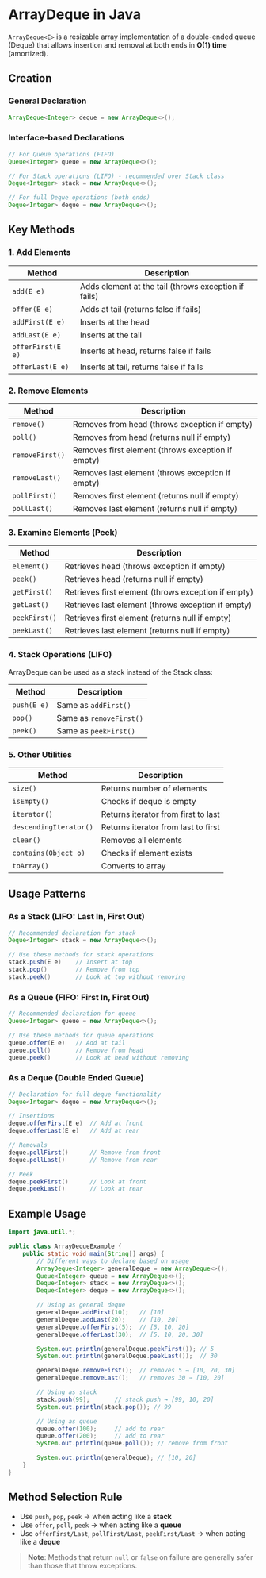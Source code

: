 # ArrayDeque in Java

`ArrayDeque<E>` is a resizable array implementation of a double-ended queue (Deque) that allows insertion and removal at both ends in **O(1) time** (amortized).

## Creation

### General Declaration
```java
ArrayDeque<Integer> deque = new ArrayDeque<>();
```

### Interface-based Declarations
```java
// For Queue operations (FIFO)
Queue<Integer> queue = new ArrayDeque<>();

// For Stack operations (LIFO) - recommended over Stack class
Deque<Integer> stack = new ArrayDeque<>();

// For full Deque operations (both ends)
Deque<Integer> deque = new ArrayDeque<>();
```

## Key Methods

### 1. Add Elements

| Method | Description |
|--------|-------------|
| `add(E e)` | Adds element at the tail (throws exception if fails) |
| `offer(E e)` | Adds at tail (returns false if fails) |
| `addFirst(E e)` | Inserts at the head |
| `addLast(E e)` | Inserts at the tail |
| `offerFirst(E e)` | Inserts at head, returns false if fails |
| `offerLast(E e)` | Inserts at tail, returns false if fails |

### 2. Remove Elements

| Method | Description |
|--------|-------------|
| `remove()` | Removes from head (throws exception if empty) |
| `poll()` | Removes from head (returns null if empty) |
| `removeFirst()` | Removes first element (throws exception if empty) |
| `removeLast()` | Removes last element (throws exception if empty) |
| `pollFirst()` | Removes first element (returns null if empty) |
| `pollLast()` | Removes last element (returns null if empty) |

### 3. Examine Elements (Peek)

| Method | Description |
|--------|-------------|
| `element()` | Retrieves head (throws exception if empty) |
| `peek()` | Retrieves head (returns null if empty) |
| `getFirst()` | Retrieves first element (throws exception if empty) |
| `getLast()` | Retrieves last element (throws exception if empty) |
| `peekFirst()` | Retrieves first element (returns null if empty) |
| `peekLast()` | Retrieves last element (returns null if empty) |

### 4. Stack Operations (LIFO)

ArrayDeque can be used as a stack instead of the Stack class:

| Method | Description |
|--------|-------------|
| `push(E e)` | Same as `addFirst()` |
| `pop()` | Same as `removeFirst()` |
| `peek()` | Same as `peekFirst()` |

### 5. Other Utilities

| Method | Description |
|--------|-------------|
| `size()` | Returns number of elements |
| `isEmpty()` | Checks if deque is empty |
| `iterator()` | Returns iterator from first to last |
| `descendingIterator()` | Returns iterator from last to first |
| `clear()` | Removes all elements |
| `contains(Object o)` | Checks if element exists |
| `toArray()` | Converts to array |

## Usage Patterns

### As a Stack (LIFO: Last In, First Out)
```java
// Recommended declaration for stack
Deque<Integer> stack = new ArrayDeque<>();

// Use these methods for stack operations
stack.push(E e)    // Insert at top
stack.pop()        // Remove from top
stack.peek()       // Look at top without removing
```

### As a Queue (FIFO: First In, First Out)
```java
// Recommended declaration for queue
Queue<Integer> queue = new ArrayDeque<>();

// Use these methods for queue operations
queue.offer(E e)   // Add at tail
queue.poll()       // Remove from head
queue.peek()       // Look at head without removing
```

### As a Deque (Double Ended Queue)
```java
// Declaration for full deque functionality
Deque<Integer> deque = new ArrayDeque<>();

// Insertions
deque.offerFirst(E e)  // Add at front
deque.offerLast(E e)   // Add at rear

// Removals
deque.pollFirst()      // Remove from front
deque.pollLast()       // Remove from rear

// Peek
deque.peekFirst()      // Look at front
deque.peekLast()       // Look at rear
```

## Example Usage

```java
import java.util.*;

public class ArrayDequeExample {
    public static void main(String[] args) {
        // Different ways to declare based on usage
        ArrayDeque<Integer> generalDeque = new ArrayDeque<>();
        Queue<Integer> queue = new ArrayDeque<>();
        Deque<Integer> stack = new ArrayDeque<>();
        Deque<Integer> deque = new ArrayDeque<>();

        // Using as general deque
        generalDeque.addFirst(10);   // [10]
        generalDeque.addLast(20);    // [10, 20]
        generalDeque.offerFirst(5);  // [5, 10, 20]
        generalDeque.offerLast(30);  // [5, 10, 20, 30]

        System.out.println(generalDeque.peekFirst()); // 5
        System.out.println(generalDeque.peekLast());  // 30

        generalDeque.removeFirst();  // removes 5 → [10, 20, 30]
        generalDeque.removeLast();   // removes 30 → [10, 20]

        // Using as stack
        stack.push(99);       // stack push → [99, 10, 20]
        System.out.println(stack.pop()); // 99

        // Using as queue
        queue.offer(100);     // add to rear
        queue.offer(200);     // add to rear
        System.out.println(queue.poll()); // remove from front

        System.out.println(generalDeque); // [10, 20]
    }
}
```

## Method Selection Rule

- Use `push`, `pop`, `peek` → when acting like a **stack**
- Use `offer`, `poll`, `peek` → when acting like a **queue**
- Use `offerFirst/Last`, `pollFirst/Last`, `peekFirst/Last` → when acting like a **deque**

> **Note**: Methods that return `null` or `false` on failure are generally safer than those that throw exceptions.
